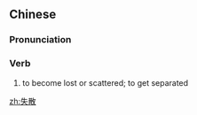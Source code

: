 ==Chinese==
{{zh-forms}}

===Pronunciation===
{{zh-pron
|m=shīsàn
|c=sat1 saan3
|h=pfs=sṳt-san
|mn=qz,xm,zz:sit-sòaⁿ/zz:sit-sàn
|cat=v
}}

===Verb===
{{zh-verb}}

# to become lost or scattered; to get separated

[[zh:失散]]